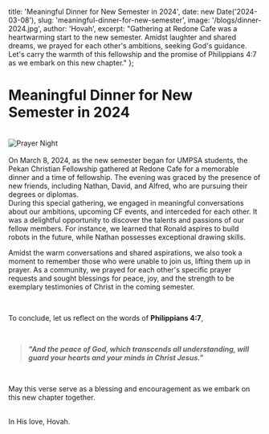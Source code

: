   title: 'Meaningful Dinner for New Semester in 2024',
  date: new Date('2024-03-08'),
  slug: 'meaningful-dinner-for-new-semester',
 image: '/blogs/dinner-2024.jpg',
  author: 'Hovah',
  excerpt: "Gathering at Redone Cafe was a heartwarming start to the new semester. Amidst laughter and shared dreams, we prayed for each other's ambitions, seeking God's guidance. Let's carry the warmth of this fellowship and the promise of Philippians 4:7 as we embark on this new chapter."
};

<h1 className="font-bold">Meaningful Dinner for New Semester in 2024</h1>
<br />

<div>
  <img src="/blogs/dinner-2024.jpg" alt="Prayer Night" className="mx-auto block"/>
</div>

<br />
On March 8, 2024, as the new semester began for UMPSA students, the Pekan Christian Fellowship gathered at Redone Cafe for a memorable dinner and a time of fellowship. The evening was graced by the presence of new friends, including Nathan, David, and Alfred, who are pursuing their degrees or diplomas.

<br />
During this special gathering, we engaged in meaningful conversations about our ambitions, upcoming CF events, and interceded for each other. It was a delightful opportunity to discover the talents and passions of our fellow members. For instance, we learned that Ronald aspires to build robots in the future, while Nathan possesses exceptional drawing skills.

<br />

Amidst the warm conversations and shared aspirations, we also took a moment to remember those who were unable to join us, lifting them up in prayer. As a community, we prayed for each other's specific prayer requests and sought blessings for peace, joy, and the strength to be exemplary testimonies of Christ in the coming semester.

<br />

To conclude, let us reflect on the words of **Philippians 4:7**, 

<br />

> **<em>"And the peace of God, which transcends all understanding, will guard your hearts and your minds in Christ Jesus."</em>**

<br />

 May this verse serve as a blessing and encouragement as we embark on this new chapter together.

<br />
In His love, Hovah.
